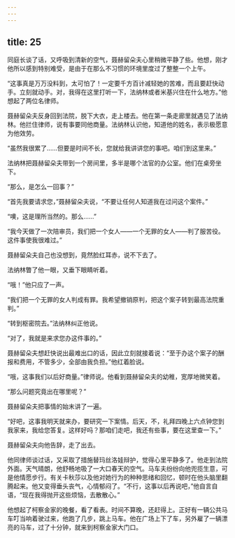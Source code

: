 ```yaml
---
---
---
```

title: 25
---




同庭长谈了话，又呼吸到清新的空气，聂赫留朵夫心里稍微平静了些。他想，刚才他所以感到特别难受，是由于在那么不习惯的环境里度过了整整一个上午。

“这事真是万万没料到，太可怕了！一定要千方百计减轻她的苦难，而且要赶快动手。立刻就动手。对，我得在这里打听一下，法纳林或者米基兴住在什么地方。”他想起了两位名律师。

聂赫留朵夫反身回到法院，脱下大衣，走上楼去。他在第一条走廊里就遇见了法纳林。他拦住律师，说有事要同他商量。法纳林认识他，知道他的姓名，表示极愿意为他效劳。

“虽然我很累了……但要是时间不长，您就给我讲讲您的事吧。咱们到这里来。”

法纳林把聂赫留朵夫带到一个房间里，多半是哪个法官的办公室。他们在桌旁坐下。

“那么，是怎么一回事？”

“首先我要请求您，”聂赫留朵夫说，“不要让任何人知道我在过问这个案件。”

“噢，这是理所当然的。那么……”

“我今天做了一次陪审员，我们把一个女人——一个无罪的女人——判了服苦役。这件事使我很难过。”

聂赫留朵夫自己也没想到，竟然脸红耳赤，说不下去了。

法纳林瞥了他一眼，又垂下眼睛听着。

“哦！”他只应了一声。

“我们把一个无罪的女人判成有罪。我希望撤销原判，把这个案子转到最高法院重判。”

“转到枢密院去。”法纳林纠正他说。

“对了，我就是来求您办这件事的。”

聂赫留朵夫想赶快说出最难出口的话，因此立刻就接着说：“至于办这个案子的酬报和费用，不管多少，全部由我负担。”他红着脸说。

“哦，这事我们以后好商量。”律师说。他看到聂赫留朵夫的幼稚，宽厚地微笑着。

“那么问题究竟出在哪里呢？”

聂赫留朵夫把事情的始末讲了一遍。

“好吧，这事我明天就来办，要研究一下案情。后天，不，礼拜四晚上六点钟您到我家来，我给您答复。这样好吗？那咱们走吧，我还有些事，要在这里查一下。”

聂赫留朵夫向他告辞，走了出去。

他同律师谈过话，又采取了措施替玛丝洛娃辩护，觉得心里平静多了。他走到法院外面。天气晴朗，他舒畅地吸了一大口春天的空气。马车夫纷纷向他兜揽生意，可是他情愿步行。有关卡秋莎以及他对她行为的种种思绪和回忆，顿时在他头脑里翻腾起来。他又变得垂头丧气，心情郁闷了。“不行，这事以后再说吧，”他自言自语，“现在我得抛开这些烦恼，去散散心。”

他想起了柯察金家的晚餐，看了看表。时间不算晚，还赶得上。正好有一辆公共马车叮当响着驶过来，他跑了几步，跳上马车。他在广场上下了车，另外雇了一辆漂亮的马车，过了十分钟，就来到柯察金家大门口。
